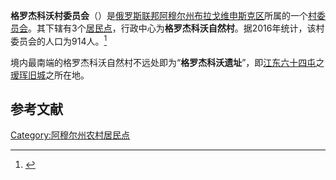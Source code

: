 {{Infobox Settlement
| official_name = 格罗杰科沃村委员会
| native_name = Гродековский сельсовет
| settlement_type = [[村委员会|村委员会]]
| subdivision_type = [[国家|国家]]
| subdivision_type1 = [[俄罗斯行政区划|州]]
| subdivision_type2 = [[区_(苏联)|区]]
| subdivision_name = {{RUS}}
| subdivision_name1 = [[阿穆尔州|阿穆尔州]]
| subdivision_name2 = [[布拉戈维申斯克区_(阿穆尔州)|布拉戈维申斯克区]]
| seat_type = 行政中心
| seat = 格罗杰科沃
| population_as_of=2016
| population_footnotes = <ref name=amurstat />
| population_total = 914
| coordinates_display = inline,title
| latd = 50 | latm = 07 | lats = 18 | latNS = N
| longd = 127 | longm = 34 | longs = 44 | longEW = E
| timezone = [[雅库茨克时间|MSK+6]]
| utc_offset = +9
| blank_name = [[俄罗斯市政土地区划代码|OKTMO编码]]
| blank_info = [http://classif.spb.ru/classificators/view/tma.php?st=A&kr=1&kod=10611413 10611413]
}}
'''格罗杰科沃村委员会'''（{{lang-ru|Гродековский сельсовет}}）是[[俄罗斯联邦|俄罗斯联邦]][[阿穆尔州|阿穆尔州]][[布拉戈维申斯克区_(阿穆尔州)|布拉戈维申斯克区]]所属的一个[[村委员会|村委员会]]。其下辖有3个[[居民点|居民点]]，行政中心为'''格罗杰科沃自然村'''。据2016年统计，该村委员会的人口为914人。<ref name=amurstat>{{cite web |url=http://amurstat.gks.ru/wps/wcm/connect/rosstat_ts/amurstat/resources/d600c10043769f3eb9effbdd898fc419/07_1_4.htm |title=Оценка численности населения по городским округам, муниципальным районам, городским и сельским поселениям Амурской области на 1 января 2016 года |language=ru |accessdate=2016-04-21 |archiveurl=https://www.webcitation.org/6gvsqa6qi?url=http://amurstat.gks.ru/wps/wcm/connect/rosstat_ts/amurstat/resources/d600c10043769f3eb9effbdd898fc419/07_1_4.htm |archivedate=2016-04-21 |deadurl=yes }}</ref>

境内最南端的格罗杰科沃自然村不远处即为“'''格罗杰科沃遗址'''”，即[[江东六十四屯|江东六十四屯]]之[[瑷珲旧城|瑷珲旧城]]之所在地。

== 参考文献 ==
{{reflist}}

{{Russia-stub}}

[[Category:阿穆尔州农村居民点|Category:阿穆尔州农村居民点]]